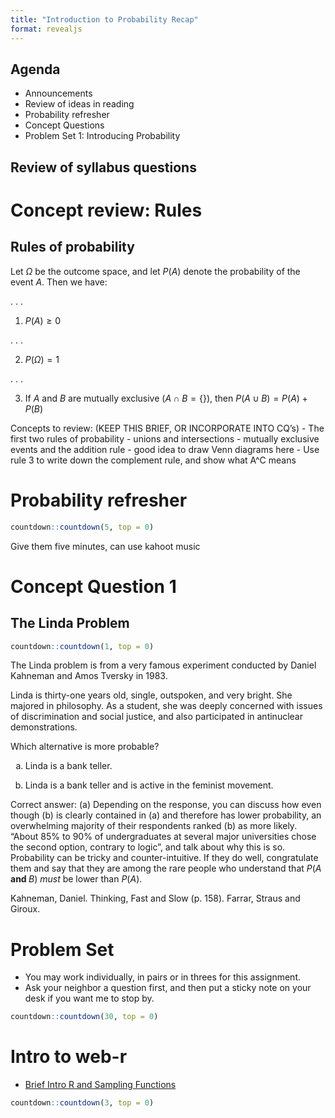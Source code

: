 ```yaml
---
title: "Introduction to Probability Recap"
format: revealjs
---
```


## Agenda

- Announcements
- Review of ideas in reading 
- Probability refresher
- Concept Questions
- Problem Set 1: Introducing Probability

## Review of syllabus questions

# Concept review: Rules

## Rules of probability {.incremental}

Let $\Omega$ be the outcome space, and let $P(A)$ denote the probability of the event $A$. Then we have:

. . . 

1. $P(A) \ge 0$

. . . 

2. $P(\Omega) = 1$

. . . 

3. If $A$ and $B$ are mutually exclusive ($A \cap B = \{\}$), then $P(A \cup B) = P(A) + P(B)$

:::{.notes}
Concepts to review: (KEEP THIS BRIEF, OR INCORPORATE INTO CQ's)
- The first two rules of probability 
- unions and intersections
- mutually exclusive events and the addition rule
- good idea to draw Venn diagrams here
- Use rule 3 to write down the complement rule, and show what A^C means
:::


# Probability refresher

```r
countdown::countdown(5, top = 0)
```

:::{.notes}
Give them five minutes, can use kahoot music
:::


# Concept Question 1

## The Linda Problem  {.scrollable}

```r
countdown::countdown(1, top = 0)
```

The Linda problem is from a very famous experiment conducted by Daniel Kahneman and Amos Tversky in 1983.

Linda is thirty-one years old, single, outspoken, and very bright. She majored in philosophy. As a student, she was deeply concerned with issues of discrimination and social justice, and also participated in antinuclear demonstrations.

:::{.poll}
Which alternative is more probable? 
:::

(a) Linda is a bank teller. 

(b) Linda is a bank teller and is active in the feminist movement.

:::{.notes}
Correct answer: (a)
Depending on the response, you can discuss how even though (b) is clearly contained in (a) and therefore has lower probability, an overwhelming majority of their respondents ranked (b) as more likely. "About 85% to 90% of undergraduates at several major universities chose the second option, contrary to logic", and talk about why this is so. Probability can be tricky and counter-intuitive. If they do well, congratulate them and say that they are among the rare people who understand that $P(A \textbf{ and } B)$ *must* be lower than $P(A)$.
:::

Kahneman, Daniel. Thinking, Fast and Slow (p. 158). Farrar, Straus and Giroux. 


# Problem Set

- You may work individually, in pairs or in threes for this assignment.
- Ask your neighbor a question first, and then put a sticky note on your desk if you want me to stop by.

```r
countdown::countdown(30, top = 0)
```

# Intro to web-r

- [Brief Intro R and Sampling Functions](https://laurielbaker.github.io/coa-probability-webr-labs/lab-intro-r-and-sampling-functions.html)

```r
countdown::countdown(3, top = 0)
```
